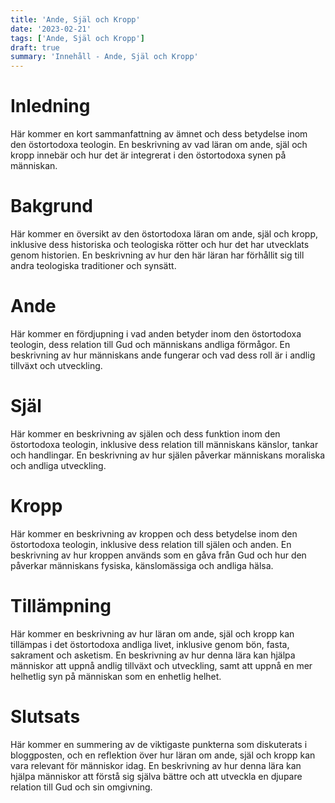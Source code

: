```yaml
---
title: 'Ande, Själ och Kropp'
date: '2023-02-21'
tags: ['Ande, Själ och Kropp']
draft: true
summary: 'Innehåll - Ande, Själ och Kropp'
---
```


# Inledning

Här kommer en kort sammanfattning av ämnet och dess betydelse inom den östortodoxa teologin. En beskrivning av vad läran om ande, själ och kropp innebär och hur det är integrerat i den östortodoxa synen på människan.

# Bakgrund

Här kommer en översikt av den östortodoxa läran om ande, själ och kropp, inklusive dess historiska och teologiska rötter och hur det har utvecklats genom historien. En beskrivning av hur den här läran har förhållit sig till andra teologiska traditioner och synsätt.

# Ande

Här kommer en fördjupning i vad anden betyder inom den östortodoxa teologin, dess relation till Gud och människans andliga förmågor. En beskrivning av hur människans ande fungerar och vad dess roll är i andlig tillväxt och utveckling.

# Själ

Här kommer en beskrivning av själen och dess funktion inom den östortodoxa teologin, inklusive dess relation till människans känslor, tankar och handlingar. En beskrivning av hur själen påverkar människans moraliska och andliga utveckling.

# Kropp

Här kommer en beskrivning av kroppen och dess betydelse inom den östortodoxa teologin, inklusive dess relation till själen och anden. En beskrivning av hur kroppen används som en gåva från Gud och hur den påverkar människans fysiska, känslomässiga och andliga hälsa.

# Tillämpning

Här kommer en beskrivning av hur läran om ande, själ och kropp kan tillämpas i det östortodoxa andliga livet, inklusive genom bön, fasta, sakrament och asketism. En beskrivning av hur denna lära kan hjälpa människor att uppnå andlig tillväxt och utveckling, samt att uppnå en mer helhetlig syn på människan som en enhetlig helhet.

# Slutsats

Här kommer en summering av de viktigaste punkterna som diskuterats i bloggposten, och en reflektion över hur läran om ande, själ och kropp kan vara relevant för människor idag. En beskrivning av hur denna lära kan hjälpa människor att förstå sig själva bättre och att utveckla en djupare relation till Gud och sin omgivning.
